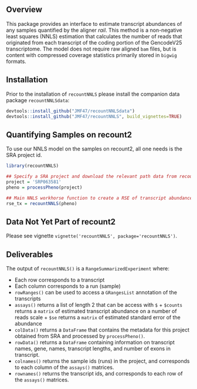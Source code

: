 ## Overview

This package provides an interface to estimate transcript abundances of any samples quantified by the aligner *rail*. This method is a non-negative least squares (NNLS) estimation that calculates the number of reads that originated from each transcript of the coding portion of the GencodeV25 transcriptome. The model does not require raw aligned `bam` files, but is content with compressed coverage statistics primarily stored in `bigwig` formats. 

## Installation
Prior to the installation of `recountNNLS` please install the companion data package `recountNNLSdata`:

```r
devtools::install_github("JMF47/recountNNLSdata")
devtools::install_github("JMF47/recountNNLS", build_vignettes=TRUE)
```

## Quantifying Samples on recount2

To use our NNLS model on the samples on recount2, all one needs is the SRA project id.

```r
library(recountNNLS)

## Specify a SRA project and download the relevant path data from recount2
project = 'SRP063581'
pheno = processPheno(project)

## Main NNLS workhorse function to create a RSE of transcript abundance
rse_tx = recountNNLS(pheno)

```
## Data Not Yet Part of recount2

Please see vignette `vignette('recountNNLS', package='recountNNLS')`.

## Deliverables

The output of `recountNNLS()` is a `RangeSummarizedExperiment` where:

* Each row corresponds to a transcript
* Each column corresponds to a run (sample)
* `rowRanges()` can be used to access a `GRangesList` annotation of the transcripts
* `assays()` returns a list of length 2 that can be access with `$`
      + `$counts` returns a `matrix` of estimated transcript abundance on a number of reads scale
      + `$se` returns a `matrix` of estimated standard error of the abundance
* `colData()` returns a `DataFrame` that contains the metadata for this project obtained from SRA and processed by `processPheno()`.
* `rowData()` returns a `DataFrame` containing information on transcript names, gene, names, transcript lengths, and number of exons in transcript.
* `colnames()` returns the sample ids (runs) in the project, and corresponds to each column of the `assays()` matrices.
* `rownames()` returns the transcript ids, and corresponds to each row of the `assays()` matrices.
